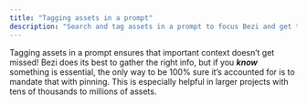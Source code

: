 ```yaml
---
title: "Tagging assets in a prompt"
description: "Search and tag assets in a prompt to focus Bezi and get the best response faster"
---
```


Tagging assets in a prompt ensures that important context doesn’t get missed\! Bezi does its best to gather the right info, but if you **_know_** something is essential, the only way to be 100% sure it’s accounted for is to mandate that with pinning. This is especially helpful in larger projects with tens of thousands to millions of assets.
